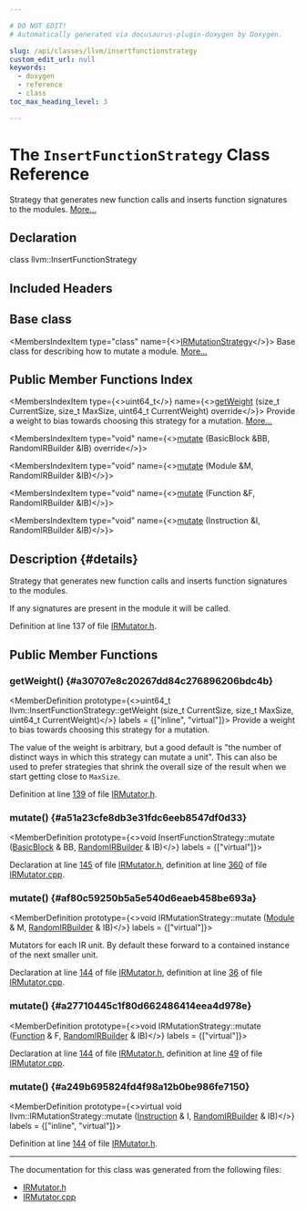 ```yaml
---

# DO NOT EDIT!
# Automatically generated via docusaurus-plugin-doxygen by Doxygen.

slug: /api/classes/llvm/insertfunctionstrategy
custom_edit_url: null
keywords:
  - doxygen
  - reference
  - class
toc_max_heading_level: 3

---
```





# The `InsertFunctionStrategy` Class Reference

<DoxygenPage pluginConfig={pluginConfig}>

Strategy that generates new function calls and inserts function signatures to the modules. <a href="#details">More...</a>

## Declaration

<CodeBlock>class llvm::InsertFunctionStrategy</CodeBlock>

## Included Headers

<IncludesList>
<IncludesListItem
  filePath="llvm/FuzzMutate/IRMutator.h"
  permalink="/docs/api/files/include/include/llvm/include/llvm/fuzzmutate/irmutator-h"
  isLocal="true" />
</IncludesList>

## Base class

<MembersIndex>

<MembersIndexItem
  type="class"
  name={<><a href="/docs/api/classes/llvm/irmutationstrategy">IRMutationStrategy</a></>}>
Base class for describing how to mutate a module. <a href="/docs/api/classes/llvm/irmutationstrategy/#details">More...</a>
</MembersIndexItem>

</MembersIndex>

## Public Member Functions Index

<MembersIndex>

<MembersIndexItem
  type={<>uint64&#95;t</>}
  name={<><a href="#a30707e8c20267dd84c276896206bdc4b">getWeight</a> (size&#95;t CurrentSize, size&#95;t MaxSize, uint64&#95;t CurrentWeight) override</>}>
Provide a weight to bias towards choosing this strategy for a mutation. <a href="#a30707e8c20267dd84c276896206bdc4b">More...</a>
</MembersIndexItem>

<MembersIndexItem
  type="void"
  name={<><a href="#a51a23cfe8db3e31fdc6eeb8547df0d33">mutate</a> (BasicBlock &amp;BB, RandomIRBuilder &amp;IB) override</>}>
</MembersIndexItem>

<MembersIndexItem
  type="void"
  name={<><a href="#af80c59250b5a5e540d6eaeb458be693a">mutate</a> (Module &amp;M, RandomIRBuilder &amp;IB)</>}>
</MembersIndexItem>

<MembersIndexItem
  type="void"
  name={<><a href="#a27710445c1f80d662486414eea4d978e">mutate</a> (Function &amp;F, RandomIRBuilder &amp;IB)</>}>
</MembersIndexItem>

<MembersIndexItem
  type="void"
  name={<><a href="#a249b695824fd4f98a12b0be986fe7150">mutate</a> (Instruction &amp;I, RandomIRBuilder &amp;IB)</>}>
</MembersIndexItem>

</MembersIndex>

## Description {#details}

Strategy that generates new function calls and inserts function signatures to the modules.

If any signatures are present in the module it will be called.

Definition at line 137 of file <a href="/docs/api/files/include/include/llvm/include/llvm/fuzzmutate/irmutator-h">IRMutator.h</a>.

<SectionDefinition>

## Public Member Functions

### getWeight() {#a30707e8c20267dd84c276896206bdc4b}

<MemberDefinition
  prototype={<>uint64&#95;t llvm::InsertFunctionStrategy::getWeight (size&#95;t CurrentSize, size&#95;t MaxSize, uint64&#95;t CurrentWeight)</>}
  labels = {["inline", "virtual"]}>
Provide a weight to bias towards choosing this strategy for a mutation.

The value of the weight is arbitrary, but a good default is &quot;the number of
distinct ways in which this strategy can mutate a unit&quot;. This can also be used to prefer strategies that shrink the overall size of the result when we start getting close to <code>MaxSize</code>.

Definition at line <a href="/docs/api/files/include/include/llvm/include/llvm/fuzzmutate/irmutator-h/#l00139">139</a> of file <a href="/docs/api/files/include/include/llvm/include/llvm/fuzzmutate/irmutator-h">IRMutator.h</a>.
</MemberDefinition>

### mutate() {#a51a23cfe8db3e31fdc6eeb8547df0d33}

<MemberDefinition
  prototype={<>void InsertFunctionStrategy::mutate (<a href="/docs/api/classes/llvm/basicblock">BasicBlock</a> &amp; BB, <a href="/docs/api/structs/llvm/randomirbuilder">RandomIRBuilder</a> &amp; IB)</>}
  labels = {["virtual"]}>

Declaration at line <a href="/docs/api/files/include/include/llvm/include/llvm/fuzzmutate/irmutator-h/#l00145">145</a> of file <a href="/docs/api/files/include/include/llvm/include/llvm/fuzzmutate/irmutator-h">IRMutator.h</a>, definition at line <a href="/docs/api/files/lib/lib/fuzzmutate/irmutator-cpp/#l00360">360</a> of file <a href="/docs/api/files/lib/lib/fuzzmutate/irmutator-cpp">IRMutator.cpp</a>.
</MemberDefinition>

### mutate() {#af80c59250b5a5e540d6eaeb458be693a}

<MemberDefinition
  prototype={<>void IRMutationStrategy::mutate (<a href="/docs/api/classes/llvm/module">Module</a> &amp; M, <a href="/docs/api/structs/llvm/randomirbuilder">RandomIRBuilder</a> &amp; IB)</>}
  labels = {["virtual"]}>

Mutators for each IR unit. By default these forward to a contained instance of the next smaller unit.

Declaration at line <a href="/docs/api/files/include/include/llvm/include/llvm/fuzzmutate/irmutator-h/#l00144">144</a> of file <a href="/docs/api/files/include/include/llvm/include/llvm/fuzzmutate/irmutator-h">IRMutator.h</a>, definition at line <a href="/docs/api/files/lib/lib/fuzzmutate/irmutator-cpp/#l00036">36</a> of file <a href="/docs/api/files/lib/lib/fuzzmutate/irmutator-cpp">IRMutator.cpp</a>.
</MemberDefinition>

### mutate() {#a27710445c1f80d662486414eea4d978e}

<MemberDefinition
  prototype={<>void IRMutationStrategy::mutate (<a href="/docs/api/classes/llvm/function">Function</a> &amp; F, <a href="/docs/api/structs/llvm/randomirbuilder">RandomIRBuilder</a> &amp; IB)</>}
  labels = {["virtual"]}>

Declaration at line <a href="/docs/api/files/include/include/llvm/include/llvm/fuzzmutate/irmutator-h/#l00144">144</a> of file <a href="/docs/api/files/include/include/llvm/include/llvm/fuzzmutate/irmutator-h">IRMutator.h</a>, definition at line <a href="/docs/api/files/lib/lib/fuzzmutate/irmutator-cpp/#l00049">49</a> of file <a href="/docs/api/files/lib/lib/fuzzmutate/irmutator-cpp">IRMutator.cpp</a>.
</MemberDefinition>

### mutate() {#a249b695824fd4f98a12b0be986fe7150}

<MemberDefinition
  prototype={<>virtual void llvm::IRMutationStrategy::mutate (<a href="/docs/api/classes/llvm/instruction">Instruction</a> &amp; I, <a href="/docs/api/structs/llvm/randomirbuilder">RandomIRBuilder</a> &amp; IB)</>}
  labels = {["inline", "virtual"]}>

Definition at line <a href="/docs/api/files/include/include/llvm/include/llvm/fuzzmutate/irmutator-h/#l00144">144</a> of file <a href="/docs/api/files/include/include/llvm/include/llvm/fuzzmutate/irmutator-h">IRMutator.h</a>.
</MemberDefinition>

</SectionDefinition>

<hr/>

The documentation for this class was generated from the following files:

<ul>
<li><a href="/docs/api/files/include/include/llvm/include/llvm/fuzzmutate/irmutator-h">IRMutator.h</a></li>
<li><a href="/docs/api/files/lib/lib/fuzzmutate/irmutator-cpp">IRMutator.cpp</a></li>
</ul>

</DoxygenPage>
